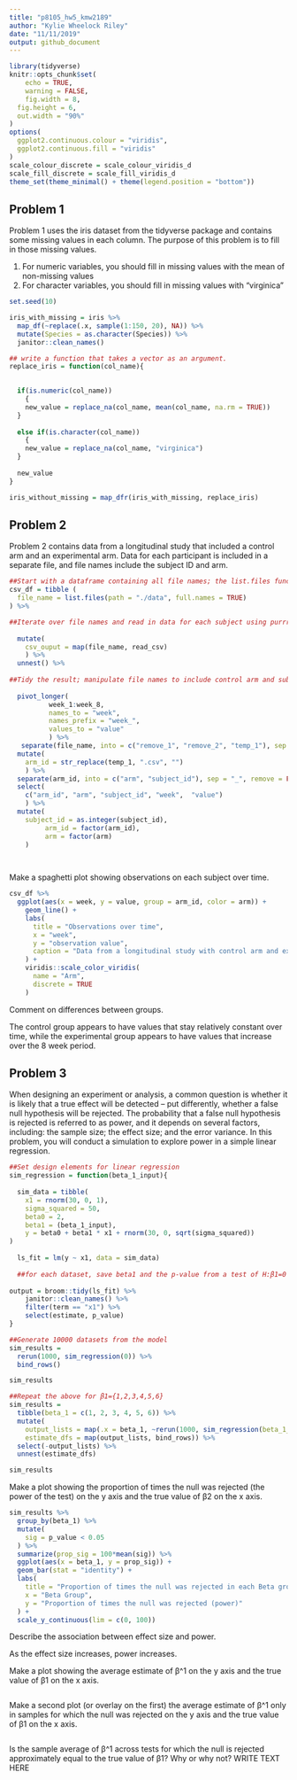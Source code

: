 ```yaml
---
title: "p8105_hw5_kmw2189"
author: "Kylie Wheelock Riley"
date: "11/11/2019"
output: github_document
---
```


```r
library(tidyverse)
knitr::opts_chunk$set(
	echo = TRUE,
	warning = FALSE,
	fig.width = 8, 
  fig.height = 6,
  out.width = "90%"
)
options(
  ggplot2.continuous.colour = "viridis",
  ggplot2.continuous.fill = "viridis"
)
scale_colour_discrete = scale_colour_viridis_d
scale_fill_discrete = scale_fill_viridis_d
theme_set(theme_minimal() + theme(legend.position = "bottom"))

```

## Problem 1

Problem 1 uses the iris dataset from the tidyverse package and contains some missing values in each column. The purpose of this problem is to fill in those missing values.

1) For numeric variables, you should fill in missing values with the mean of non-missing values
2) For character variables, you should fill in missing values with "virginica"

```r
set.seed(10)

iris_with_missing = iris %>% 
  map_df(~replace(.x, sample(1:150, 20), NA)) %>%
  mutate(Species = as.character(Species)) %>% 
  janitor::clean_names()
```


```r
## write a function that takes a vector as an argument. 
replace_iris = function(col_name){
  

  if(is.numeric(col_name))
    {
    new_value = replace_na(col_name, mean(col_name, na.rm = TRUE))
  } 
  
  else if(is.character(col_name))
    {
    new_value = replace_na(col_name, "virginica")
  }
  
  new_value
}

iris_without_missing = map_dfr(iris_with_missing, replace_iris)
```


## Problem 2
Problem 2 contains data from a longitudinal study that included a control arm and an experimental arm. Data for each participant is included in a separate file, and file names include the subject ID and arm.
```r
##Start with a dataframe containing all file names; the list.files function will help
csv_df = tibble (
  file_name = list.files(path = "./data", full.names = TRUE)
) %>% 

##Iterate over file names and read in data for each subject using purrr::map and saving the result as a new variable in the dataframe
  
  mutate(
    csv_ouput = map(file_name, read_csv)
    ) %>% 
  unnest() %>% 
  
##Tidy the result; manipulate file names to include control arm and subject ID, make sure weekly observations are “tidy”, and do any other tidying that’s necessary
  
  pivot_longer(
          week_1:week_8,
          names_to = "week",
          names_prefix = "week_",
          values_to = "value"
          ) %>%
   separate(file_name, into = c("remove_1", "remove_2", "temp_1"), sep = "/") %>% 
  mutate(
    arm_id = str_replace(temp_1, ".csv", "")
    ) %>% 
  separate(arm_id, into = c("arm", "subject_id"), sep = "_", remove = FALSE ) %>% 
  select(
    c("arm_id", "arm", "subject_id", "week",  "value")
    ) %>% 
  mutate(
    subject_id = as.integer(subject_id),
         arm_id = factor(arm_id),
         arm = factor(arm)
    )  

  
```

Make a spaghetti plot showing observations on each subject over time. 
```r
csv_df %>% 
  ggplot(aes(x = week, y = value, group = arm_id, color = arm)) +
    geom_line() + 
    labs(
      title = "Observations over time",
      x = "week",
      y = "observation value",
      caption = "Data from a longitudinal study with control arm and experimental arm"
    ) + 
    viridis::scale_color_viridis(
      name = "Arm", 
      discrete = TRUE
    )
```

Comment on differences between groups.

The control group appears to have values that stay relatively constant over time, while the experimental group appears to have values that increase over the 8 week period. 

## Problem 3

When designing an experiment or analysis, a common question is whether it is likely that a true effect will be detected – put differently, whether a false null hypothesis will be rejected. The probability that a false null hypothesis is rejected is referred to as power, and it depends on several factors, including: the sample size; the effect size; and the error variance. In this problem, you will conduct a simulation to explore power in a simple linear regression.

```r
##Set design elements for linear regression
sim_regression = function(beta_1_input){
  
  sim_data = tibble(
    x1 = rnorm(30, 0, 1), 
    sigma_squared = 50, 
    beta0 = 2, 
    beta1 = (beta_1_input),
    y = beta0 + beta1 * x1 + rnorm(30, 0, sqrt(sigma_squared))
)
  
  ls_fit = lm(y ~ x1, data = sim_data)
  
  ##for each dataset, save beta1 and the p-value from a test of H:β1=0 using α=0.05. 
  
output = broom::tidy(ls_fit) %>% 
    janitor::clean_names() %>% 
    filter(term == "x1") %>%
    select(estimate, p_value)
}

```

```r
##Generate 10000 datasets from the model
sim_results = 
  rerun(1000, sim_regression(0)) %>% 
  bind_rows()

sim_results
```

```r
##Repeat the above for β1={1,2,3,4,5,6}
sim_results = 
  tibble(beta_1 = c(1, 2, 3, 4, 5, 6)) %>% 
  mutate(
    output_lists = map(.x = beta_1, ~rerun(1000, sim_regression(beta_1_input = .x))),
    estimate_dfs = map(output_lists, bind_rows)) %>% 
  select(-output_lists) %>% 
  unnest(estimate_dfs)

sim_results

```

Make a plot showing the proportion of times the null was rejected (the power of the test) on the y axis and the true value of β2 on the x axis. 
```r
sim_results %>% 
  group_by(beta_1) %>% 
  mutate(
    sig = p_value < 0.05
  ) %>% 
  summarize(prop_sig = 100*mean(sig)) %>% 
  ggplot(aes(x = beta_1, y = prop_sig)) + 
  geom_bar(stat = "identity") +
  labs(
    title = "Proportion of times the null was rejected in each Beta group", 
    x = "Beta Group",
    y = "Proportion of times the null was rejected (power)"
  ) +
  scale_y_continuous(lim = c(0, 100))

```

Describe the association between effect size and power.

As the effect size increases, power increases. 


Make a plot showing the average estimate of β^1 on the y axis and the true value of β1 on the x axis. 
```r

```

Make a second plot (or overlay on the first) the average estimate of β^1 only in samples for which the null was rejected on the y axis and the true value of β1 on the x axis. 
```r

```

Is the sample average of β^1 across tests for which the null is rejected approximately equal to the true value of β1? Why or why not?
WRITE TEXT HERE